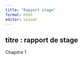 ```yaml
---
title: "Rapport stage"
format: html
editor: visual
---
```


## titre : rapport de stage

Chapitre 1

